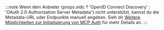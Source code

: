 :::note
Wenn dein Anbieter {props.oidc ? 'OpenID Connect Discovery' : 'OAuth 2.0 Authorization Server Metadata'} nicht unterstützt, kannst du die Metadata-URL oder Endpunkte manuell angeben. Sieh dir [Weitere Möglichkeiten zur Initialisierung von MCP Auth](../../configure-server/mcp-auth.mdx#other-ways) für mehr Details an.
:::
